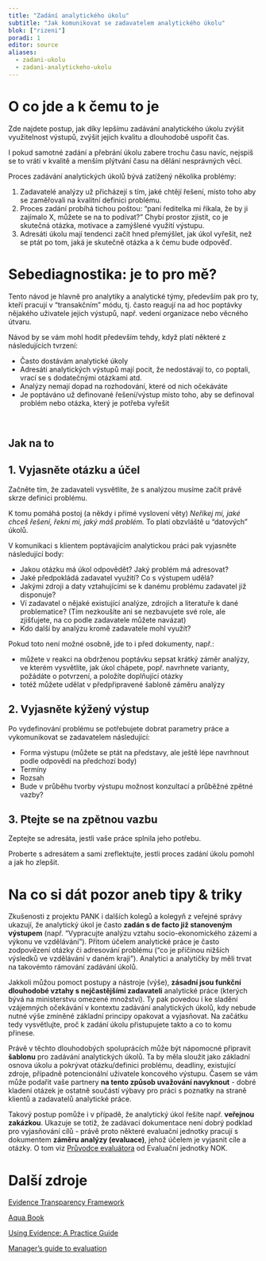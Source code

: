 ```yaml
---
title: "Zadání analytického úkolu"
subtitle: "Jak komunikovat se zadavatelem analytického úkolu"
blok: ["rizeni"]
poradi: 1
editor: source
aliases: 
  - zadani-ukolu
  - zadani-analytickeho-ukolu
---
```


# O co jde a k čemu to je

Zde najdete postup, jak díky lepšímu zadávání analytického úkolu zvýšit využitelnost výstupů, zvýšit jejich kvalitu a dlouhodobě uspořit čas. 

I pokud samotné zadání a přebrání úkolu zabere trochu času navíc, nejspíš se to vrátí v kvalitě a menším plýtvání času na dělání nesprávných věcí. 

Proces zadávání analytických úkolů bývá zatížený několika problémy:

1. Zadavatelé analýzy už přicházejí s tím, jaké chtějí řešení, místo toho aby se zaměřovali na kvalitní definici problému. 
2. Proces zadání probíhá tichou poštou: "paní ředitelka mi říkala, že by ji zajímalo X, můžete se na to podívat?" Chybí prostor zjistit, co je skutečná otázka, motivace a zamýšlené využití výstupu.
3. Adresáti úkolu mají tendenci začít hned přemýšlet, jak úkol vyřešit, než se ptát po tom, jaká je skutečně otázka a k čemu bude odpověď.

# Sebediagnostika: je to pro mě?

Tento návod je hlavně pro analytiky a analytické týmy, především pak pro ty, kteří pracují v "transakčním" módu, tj. často reagují na ad hoc poptávky nějakého uživatele jejich výstupů, např. vedení organizace nebo věcného útvaru.

Návod by se vám mohl hodit především tehdy, když platí některé z následujících tvrzení:

- Často dostávám analytické úkoly
- Adresáti analytických výstupů mají pocit, že nedostávají to, co poptali, vrací se s dodatečnými otázkami atd.
- Analýzy nemají dopad na rozhodování, které od nich očekáváte
- Je poptáváno už definované řešení/výstup místo toho, aby se definoval problém nebo otázka, který je potřeba vyřešit 

:::{.aside}
<br>
:::

:::{.strip .page-columns .page-full}

# Jak na to

## 1. Vyjasněte otázku a účel

Začněte tím, že zadavateli vysvětlíte, že s analýzou musíme začít právě skrze definici problému.

K tomu pomáhá postoj (a někdy i přímé vyslovení věty) *Neříkej mi, jaké chceš řešení, řekni mi, jaký máš problém.* To platí obzvláště u "datových" úkolů.

V komunikaci s klientem poptávajícím analytickou práci pak vyjasněte následující body:

  - Jakou otázku má úkol odpovědět? Jaký problém má adresovat?
  - Jaké předpokládá zadavatel využití? Co s výstupem udělá?
  - Jakými zdroji a daty vztahujícími se k danému problému zadavatel již disponuje?
  - Ví zadavatel o nějaké existující analýze, zdrojích a literatuře k dané problematice? (Tím nezkoušíte ani se nezbavujete své role, ale zjišťujete, na co podle zadavatele můžete navázat)
  - Kdo další by analýzu kromě zadavatele mohl využít? 
  
Pokud toto není možné osobně, jde to i před dokumenty, např.:

- můžete v reakci na obdrženou poptávku sepsat krátký záměr analýzy, ve kterém vysvětlíte, jak úkol chápete, popř. navrhnete varianty, požádáte o potvrzení, a položíte doplňující otázky
- totéž můžete udělat v předpřipravené šabloně záměru analýzy
  
## 2. Vyjasněte kýžený výstup

Po vydefinování problému se potřebujete dobrat parametry práce a vykomunikovat se zadavatelem následující:  

  - Forma výstupu (můžete se ptát na představy, ale ještě lépe navrhnout podle odpovědí na předchozí body)
  - Termíny
  - Rozsah
  - Bude v průběhu tvorby výstupu možnost konzultací a průběžné zpětné vazby?
  
## 3. Ptejte se na zpětnou vazbu

Zeptejte se adresáta, jestli vaše práce splnila jeho potřebu.

Proberte s adresátem a sami zreflektujte, jestli proces zadání úkolu pomohl a jak ho zlepšit.

:::

# Na co si dát pozor aneb tipy & triky

Zkušenosti z projektu PANK i dalších kolegů a kolegyň z veřejné správy ukazují, že analytický úkol je často **zadán s de facto již stanoveným výstupem** (např. "Vypracujte analýzu vztahu socio-ekonomického zázemí a výkonu ve vzdělávání"). Přitom účelem analytické práce je často zodpovězení otázky či adresování problému ("co je příčinou nižších výsledků ve vzdělávání v daném kraji"). Analytici a analytičky by měli trvat na takovémto rámování zadávání úkolů. 

Jakkoli můžou pomoct postupy a nástroje (výše), **zásadní jsou funkční dlouhodobé vztahy s nejčastějšími zadavateli** analytické práce (kterých bývá na ministerstvu omezené množství). Ty pak povedou i ke sladění vzájemných očekávání v kontextu zadávání analytických úkolů, kdy nebude nutné výše zmíněné základní principy opakovat a vyjasňovat. Na začátku tedy vysvětlujte, proč k zadání úkolu přistupujete takto a co to komu přinese. 

Právě v těchto dlouhodobých spoluprácích může být nápomocné připravit **šablonu** pro zadávání analytických úkolů. Ta by měla sloužit jako základní osnova úkolu a pokrývat otázku/definici problému, deadliny, existující zdroje, případně potencionální uživatele koncového výstupu. Časem se vám může podařit vaše partnery **na tento způsob uvažování navyknout** - dobré kladení otázek je ostatně součástí výbavy pro práci s poznatky na straně klientů a zadavatelů analytické práce.

Takový postup pomůže i v případě, že analytický úkol řešíte např. **veřejnou zakázkou**. Ukazuje se totiž, že zadávací dokumentace není dobrý podklad pro vyjasňování cílů - právě proto některé evaluační jednotky pracují s dokumentem **záměru analýzy (evaluace)**, jehož účelem je vyjasnit cíle a otázky. O tom viz [Průvodce evaluátora](https://www.dotaceeu.cz/getmedia/3ce5f6b9-24cc-4ac1-80d9-9eb769203f5a/Pruvodce-evaluatora_final_202007.pdf.aspx) od Evaluační jednotky NOK.

# Další zdroje

[Evidence Transparency Framework](https://www.instituteforgovernment.org.uk/publications/evidence-transparency-framework)

[Aqua Book](https://www.gov.uk/government/publications/the-aqua-book-guidance-on-producing-quality-analysis-for-government)

[Using Evidence: A Practice Guide](https://media.nesta.org.uk/documents/Using_Research_Evidence_for_Success_-_A_Practice_Guide.pdf)

[Manager's guide to evaluation](https://www.betterevaluation.org/frameworks-guides/managers-guide-evaluation) 
